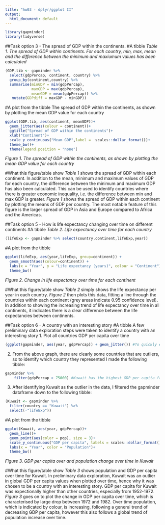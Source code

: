 ```yaml
---
title: "hw03 - dplyr/ggplot II"
output: 
  html_document: default
---
```


```r
library(gapminder)
library(tidyverse)
```

##Task option 3 - The spread of GDP within the continents.
#A tibble
*Table 1. The spread of GDP within continents. For each country, min, max, mean and the difference between the minimum and maxiumum values has been calculated*
<!--Use summarise to calculate summary statistics, i.e. min, mean and max, and mutate to calculate a new variable that is the difference between the min and max GDP in each country-->
```r
(GDP.tib <- gapminder %>% 
  select(gdpPercap, continent, country) %>%
  group_by(continent,country) %>%
  summarise(minGDP = min(gdpPercap),
            maxGDP = max(gdpPercap),
            meanGDP = mean(gdpPercap)) %>%
   mutate(GDPdiff = maxGDP - minGDP))
```


#A plot from the tibble
The spread of GDP within the continents, as shown by plotting the mean GDP value for each country
```r
ggplot(GDP.tib, aes(continent, meanGDP))+
  geom_jitter(aes(colour = continent))+
  ggtitle("Spread of GDP within the continents")+
  xlab("Continent")+
  scale_y_continuous("Mean GDP",label =  scales::dollar_format())+
  theme_bw()+
  theme(legend.position = "none")
```
*Figure 1. The spread of GDP within the continents, as shown by plotting the mean GDP value for each country*

#What this figure/table show
_Table 1_ shows the spread of GDP within each continent. In addition to the mean, minimum and maximum values of GDP for each country, the difference between the minimum and maximum GDP has also been calculated. This can be used to identify countries where there is greater economic inequality, i.e. the difference between min and max GDP is greater. _Figure 1_ shows the spread of GDP within each continent by plotting the means of GDP per country. The most notable feature of this figure is the larger spread of GDP in Asia and Europe compared to Africa and the Americas. 


##Task option 5 - How is life expectancy changing over time on different continents
#A tibble
<!--This is very simple but contains everything I needed to make the plot-->
*Table 2. Life expectancy over time for each country*
```r
(lifeExp <- gapminder %>% select(country,continent,lifeExp,year)) 
```

#A plot from the tibble
<!--Geom_smooth fits a line between points (using the default method 'loess', which can be specified) and the grey area indicates 95% CI (can change this level)-->
```r
ggplot(lifeExp, aes(year,lifeExp, group=continent)) + 
  geom_smooth(aes(colour=continent)) + 
  labs(x = "Year", y = "Life expectancy (years)", colour = "Continent")+
  theme_bw()
```
*Figure 2. Change in life expectancy over time for each continent*

#What this figure/table show
_Table 2_ simply shows the life expectancy per year in each country. _Figure 2_ then plots this data, fitting a line through the countries within each continent (grey areas indicate 0.95 confidence level). In addition to showing the increasing trend of life expectancy over time in all continents, it indicates there is a clear difference between the life expectancies between continents.


##Task option 6 - A country with an interesting story 
#A tibble
A few preliminary data exploration steps were taken to identify a country with an interesting story
<!--To find a country with an interesting story I plotted the data first, then went on to make a tibble-->
1. Plot all countries GDP per capita over time
```r
(ggplot(gapminder, aes(year, gdpPercap)) + geom_jitter()) #To quickly explore the dataframe. There are some clear outliers here
```

2. From the above graph, there are clearly some countries that are outliers, so to identify which country they represented I made the following tibble:
```r
gapminder %>% 
    filter(gdpPercap > 75000) #Kuwait has the highest GDP per capita from 1952-1972, but happens after?
```

3. After identifying Kuwait as the outlier in the data, I filtered the gapminder dataframe down to the following tibble:
```r
(Kuwait <- gapminder %>%
  filter(country == "Kuwait") %>%
  select(-"lifeExp"))
```

#A plot from the tibble
<!-- -->
```r
ggplot(Kuwait, aes(year, gdpPercap))+
  geom_line()+
  geom_point(aes(color = pop), size = 3)+
  scale_y_continuous("GDP per capita", labels = scales::dollar_format())+
  labs(x = "Year", color = "Population")+
  theme_bw()
```
*Figure 3. GDP per capita over and population change over time in Kuwait*


#What this figure/table show
_Table 3_ shows population and GDP per capita over time for Kuwait. In preliminary data exploration, Kuwait was an outlier in global GDP per capita values when plotted over time, hence why it was chosen to be a country with an interesting story. GDP per capita for Kuwait was expectionally higher than other countries, especially from 1952-1972. _Figure 3_ goes on to plot the change in GDP per capita over time, which is characterised by large drop between 1972 and 1982. Over time population, which is indicated by colour, is increasing, following a general trend of decreasing GDP per capita, however this also follows a global trend of population increase over time. 

